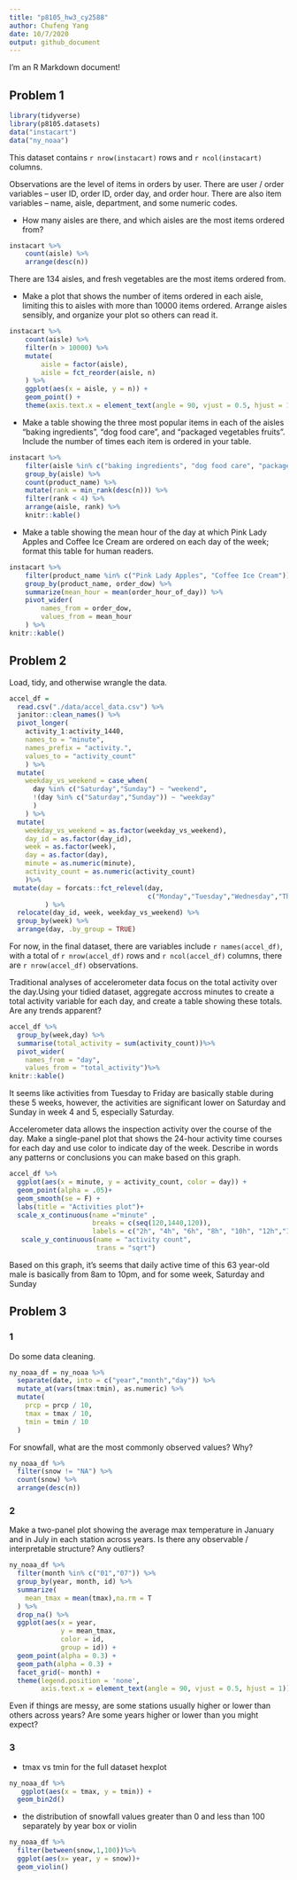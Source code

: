 ```yaml
---
title: "p8105_hw3_cy2588"
author: Chufeng Yang
date: 10/7/2020
output: github_document
---
```


I'm an R Markdown document! 

## Problem 1

```r
library(tidyverse)
library(p8105.datasets)
data("instacart")
data("ny_noaa")
```

This dataset contains `r nrow(instacart)` rows and `r ncol(instacart)` columns. 

Observations are the level of items in orders by user. There are user / order variables -- user ID, order ID, order day, and order hour. There are also item variables -- name, aisle, department, and some numeric codes. 

* How many aisles are there, and which aisles are the most items ordered from?  

```r
instacart %>% 
	count(aisle) %>% 
	arrange(desc(n))
```
There are 134 aisles, and fresh vegetables are the most items ordered from.


* Make a plot that shows the number of items ordered in each aisle, limiting this to aisles with more than 10000 items ordered. Arrange aisles sensibly, and organize your plot so others can read it.

```r
instacart %>% 
	count(aisle) %>% 
	filter(n > 10000) %>% 
	mutate(
		aisle = factor(aisle),
		aisle = fct_reorder(aisle, n)
	) %>% 
	ggplot(aes(x = aisle, y = n)) + 
	geom_point() + 
	theme(axis.text.x = element_text(angle = 90, vjust = 0.5, hjust = 1))
```

* Make a table showing the three most popular items in each of the aisles “baking ingredients”, “dog food care”, and “packaged vegetables fruits”. Include the number of times each item is ordered in your table.

```r
instacart %>% 
	filter(aisle %in% c("baking ingredients", "dog food care", "packaged vegetables fruits")) %>% 
	group_by(aisle) %>% 
	count(product_name) %>% 
	mutate(rank = min_rank(desc(n))) %>% 
	filter(rank < 4) %>% 
	arrange(aisle, rank) %>% 
	knitr::kable()
```


* Make a table showing the mean hour of the day at which Pink Lady Apples and Coffee Ice Cream are ordered on each day of the week; format this table for human readers.  

```r
instacart %>% 
	filter(product_name %in% c("Pink Lady Apples", "Coffee Ice Cream")) %>% 
	group_by(product_name, order_dow) %>% 
	summarize(mean_hour = mean(order_hour_of_day)) %>% 
	pivot_wider(
		names_from = order_dow,
		values_from = mean_hour
	) %>% 
knitr::kable()
```

## Problem 2

Load, tidy, and otherwise wrangle the data.
```r
accel_df = 
  read.csv("./data/accel_data.csv") %>% 
  janitor::clean_names() %>% 
  pivot_longer(
    activity_1:activity_1440,
    names_to = "minute",
    names_prefix = "activity.",
    values_to = "activity_count"
    ) %>% 
  mutate(
    weekday_vs_weekend = case_when(
      day %in% c("Saturday","Sunday") ~ "weekend",
      !(day %in% c("Saturday","Sunday")) ~ "weekday"
      )
    ) %>% 
  mutate(
    weekday_vs_weekend = as.factor(weekday_vs_weekend),
    day_id = as.factor(day_id), 
    week = as.factor(week),
    day = as.factor(day),
    minute = as.numeric(minute),
    activity_count = as.numeric(activity_count)
    )%>%
 mutate(day = forcats::fct_relevel(day,
                                   c("Monday","Tuesday","Wednesday","Thursday","Friday", "Saturday","Sunday"))
         ) %>% 
  relocate(day_id, week, weekday_vs_weekend) %>% 
  group_by(week) %>% 
  arrange(day, .by_group = TRUE)
```
For now, in the final dataset, there are variables include `r names(accel_df)`, with a total of `r nrow(accel_df)` rows and `r ncol(accel_df)` columns, there are `r nrow(accel_df)` observations.  

Traditional analyses of accelerometer data focus on the total activity over the day.Using your tidied dataset, aggregate accross minutes to create a total activity variable for each day, and create a table showing these totals. Are any trends apparent?
```r
accel_df %>% 
  group_by(week,day) %>% 
  summarise(total_activity = sum(activity_count))%>% 
  pivot_wider(
    names_from = "day", 
    values_from = "total_activity")%>% 
knitr::kable()
```
It seems like activities from Tuesday to Friday are basically stable during these 5 weeks, however, the activities are significant lower on Saturday and Sunday in week 4 and 5, especially Saturday.


Accelerometer data allows the inspection activity over the course of the day. Make a single-panel plot that shows the 24-hour activity time courses for each day and use color to indicate day of the week. Describe in words any patterns or conclusions you can make based on this graph.
```r
accel_df %>% 
  ggplot(aes(x = minute, y = activity_count, color = day)) + 
  geom_point(alpha = .05)+
  geom_smooth(se = F) + 
  labs(title = "Activities plot")+
  scale_x_continuous(name ="minute" ,
                     breaks = c(seq(120,1440,120)), 
                     labels = c("2h", "4h", "6h", "8h", "10h", "12h","14h", "16h", "18h","20h", "22h", "24h")) +
   scale_y_continuous(name = "activity count", 
                      trans = "sqrt")
```
Based on this graph, it's seems that daily active time of this 63 year-old male is basically from 8am to 10pm, and for some week, Saturday and Sunday


## Problem 3

### 1
Do some data cleaning.
```r
ny_noaa_df = ny_noaa %>%
  separate(date, into = c("year","month","day")) %>%
  mutate_at(vars(tmax:tmin), as.numeric) %>%
  mutate(
    prcp = prcp / 10,
    tmax = tmax / 10,
    tmin = tmin / 10
  )
```

For snowfall, what are the most commonly observed values? Why?
```r
ny_noaa_df %>%
  filter(snow != "NA") %>%
  count(snow) %>%
  arrange(desc(n))
```

### 2
Make a two-panel plot showing the average max temperature in January and in July in each station across years. Is there any observable / interpretable structure? Any outliers?
```r
ny_noaa_df %>% 
  filter(month %in% c("01","07")) %>% 
  group_by(year, month, id) %>% 
  summarize(
    mean_tmax = mean(tmax),na.rm = T
  ) %>%
  drop_na() %>%
  ggplot(aes(x = year, 
             y = mean_tmax,
             color = id,
             group = id)) + 
  geom_point(alpha = 0.3) + 
  geom_path(alpha = 0.3) +
  facet_grid(~ month) +
  theme(legend.position = 'none',
        axis.text.x = element_text(angle = 90, vjust = 0.5, hjust = 1))
```
Even if things are messy, are some stations usually higher or lower than others across years? Are some years higher or lower than you might expect? 

### 3
* tmax vs tmin for the full dataset hexplot
```r
ny_noaa_df %>%
   ggplot(aes(x = tmax, y = tmin)) + 
  geom_bin2d()
```



* the distribution of snowfall values greater than 0 and less than 100 separately by year  box or violin
```r
ny_noaa_df %>%
  filter(between(snow,1,100))%>%
  ggplot(aes(x= year, y = snow))+
  geom_violin()
```







